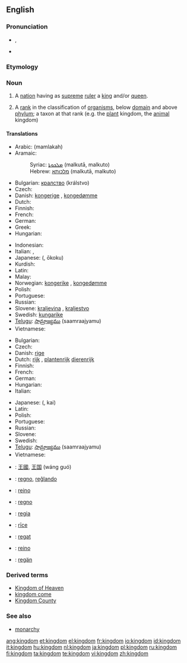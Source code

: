 {{wikipedia|mul=monarchy|kingdom (biology)}}
==English==

===Pronunciation===
* {{IPA|/ˈkɪŋdəm/}}, {{SAMPA|/"kINd@m/}}
* {{audio|en-us-kingdom.ogg|Audio (US)}}

===Etymology===
{{suffix|king|dom}}

===Noun===
{{en-noun}}

# A [[nation]] having as [[supreme]] [[ruler]] a [[king]] and/or [[queen]].
# {{context|biology|taxonomy}} A [[rank]] in the classification of [[organism]]s, below [[domain]] and above [[phylum]]; a taxon at that rank (e.g. the [[plant]] kingdom, the [[animal]] kingdom)

====Translations====
{{trans-top|nation having as supreme ruler a king and/or queen}}
* Arabic: {{ARchar|[[مملكة]]}} (mamlakah)
* Aramaic:
*: Syriac: [[ܡܠܟܘܬܐ]] (malkutā, malkuto) {{f}}
*: Hebrew: [[מלכותא]] (malkutā, malkuto) {{f}}
* Bulgarian: [[кралство]] (králstvo) {{n}}
* Czech: {{t-|cs|království|n}}
* Danish: [[kongerige]] {{n}}, [[kongedømme]] {{n}}
* Dutch: {{t+|nl|koninkrijk|n}}
* Finnish: {{t+|fi|kuningaskunta}}
* French: {{t+|fr|royaume|m}}
* German: {{t+|de|Königreich|n}}
* Greek: {{t+|el|βασίλειο|n|tr=vasílio|sc=Grek}}
* Hungarian: {{t+|hu|királyság}}
{{trans-mid}}
* Indonesian: {{t+|id|kerajaan|xs=Indonesian}}
* Italian: {{t+|it|regno|m}}, {{t-|it|reame|m}}
* Japanese: {{JAchar|[[王国]]}} ({{JAchar|[[おうこく]]}}, ōkoku)
* Kurdish: {{t+|ku|مه‌مله‌که‌ت|sc=KUchar}}
* Latin: {{t+|la|regnum|n|alt=rēgnum}}
* Malay: {{t-|ms|kerajaan|xs=Malay}}
* Norwegian: [[kongerike]] {{n}}, [[kongedømme]] {{n}}
* Polish: {{t+|pl|królestwo|n}}
* Portuguese: {{t+|pt|reino|m}}
* Russian: {{t-|ru|королевство|n|tr=korolévstvo|sc=Cyrl}}
* Slovene: [[kraljevina]] {{f}}, [[kraljestvo]] {{n}}
* Swedish: [[kungarike]] {{n}}
* [[Telugu]]: [[సామ్రాజ్యము]] (saamraajyamu)
* Vietnamese: {{t+|vi|vương quốc|xs=Vietnamese}}
{{trans-bottom}}

{{trans-top|taxonomic division, below Domain and above Phylum}}
* Bulgarian: {{t+|bg|царство|n|tr=tsárstvo|sc=Cyrl}}
* Czech: {{t-|cs|říše|f}}
* Danish: [[rige]] {{n}}
* Dutch: [[rijk]] {{n}}, [[plantenrijk]] {{n|n}} [[dierenrijk]]
* Finnish: {{t+|fi|kunta}}
* French: {{t+|fr|règne|m}}
* German: {{t+|de|Reich|n}}
* Hungarian: {{t|hu|-világ}}
* Italian: {{t+|it|regno|m}}
{{trans-mid}}
* Japanese: {{JAchar|[[界]]}} ({{JAchar|[[かい]]}}, kai)
* Latin: {{t+|la|regnum|n|alt=rēgnum}}
* Polish: {{t+|pl|królestwo|n}}
* Portuguese: {{t+|pt|reino|m}}
* Russian: {{t-|ru|царство|n|tr=tsárstvo|sc=Cyrl}}
* Slovene: {{t+|sl|kraljestvo|n}}
* Swedish: {{t+|sv|rike|n}}
* [[Telugu]]: [[సామ్రాజ్యము]] (saamraajyamu)
* Vietnamese: {{t+|vi|giới|xs=Vietnamese}}
{{trans-bottom}}

{{ttbc-top}}
* {{ttbc|Chinese}}: [[王國]], [[王国]] (wáng guó)
* {{ttbc|Esperanto}}: [[regno]], [[reĝlando]]
* {{ttbc|Galician}}: [[reino]] {{m}}
* {{ttbc|Interlingua}}: [[regno]]
{{ttbc-mid}}
* {{ttbc|Novial}}: [[regia]]
* {{ttbc|Old English}}: [[rice|rīce]] {{n}}
* {{ttbc|Romanian}}: [[regat]] {{n}}
* {{ttbc|Spanish}}: [[reino]] {{m}}
* {{ttbc|Volapük}}: [[regän]]
{{ttbc-bottom}}

===Derived terms===
* [[Kingdom of Heaven]]
* [[kingdom come]]
* [[Kingdom County]]

===See also===
* [[monarchy]]

[[ang:kingdom]]
[[et:kingdom]]
[[el:kingdom]]
[[fr:kingdom]]
[[io:kingdom]]
[[id:kingdom]]
[[it:kingdom]]
[[hu:kingdom]]
[[nl:kingdom]]
[[ja:kingdom]]
[[pl:kingdom]]
[[ru:kingdom]]
[[fi:kingdom]]
[[ta:kingdom]]
[[te:kingdom]]
[[vi:kingdom]]
[[zh:kingdom]]
